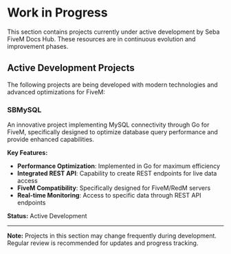 # Work in Progress

This section contains projects currently under active development by Seba FiveM Docs Hub. These resources are in continuous evolution and improvement phases.

## Active Development Projects

The following projects are being developed with modern technologies and advanced optimizations for FiveM:

### SBMySQL

An innovative project implementing MySQL connectivity through Go for FiveM, specifically designed to optimize database query performance and provide enhanced capabilities.

**Key Features:**
- **Performance Optimization**: Implemented in Go for maximum efficiency
- **Integrated REST API**: Capability to create REST endpoints for live data access
- **FiveM Compatibility**: Specifically designed for FiveM/RedM servers
- **Real-time Monitoring**: Access to specific data through REST API endpoints

**Status:** Active Development

---

**Note:** Projects in this section may change frequently during development. Regular review is recommended for updates and progress tracking.